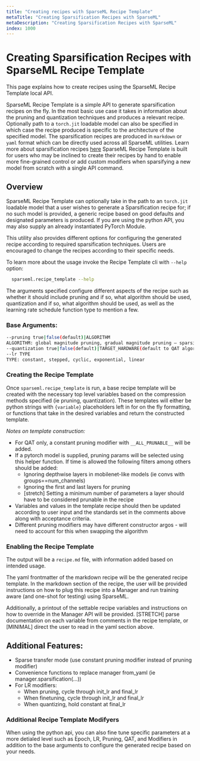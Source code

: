 ```yaml
---
title: "Creating recipes with SparseML Recipe Template"
metaTitle: "Creating Sparsification Recipes with SparseML"
metaDescription: "Creating Sparsification Recipes with SparseML"
index: 1000 
---
```


# Creating Sparsification Recipes with SparseML Recipe Template

This page explains how to create recipes using the SparseML Recipe Template local API. 

SparseML Recipe Template is a simple API to generate sparsification recipes on the fly. In the most basic use case it takes in information about the pruning and quantization techniques and produces a relevant recipe.
Optionally path to a `torch.jit` loadable model can also be specified in which case the recipe produced is specific to the architecture of the specified model.  The  sparsification recipes are produced in `markdown` or `yaml` format which can be directly used across all SparseML utilities. Learn more about sparsification recipes [here](https://docs.neuralmagic.com/user-guide/recipes)
SparseML Recipe Template is built for users who may be inclined to create their recipes by hand to enable more
fine-grained control or add custom modifiers when sparsifying a new model from scratch with a single API command. 


## Overview

SparseML Recipe Template can optionally take in the path to an `torch.jit` loadable model that a user wishes to generate a Sparsification recipe for; if no such model is provided, a generic recipe based on good defaults and designated parameters is produced.  If you are using the python API, you may also supply an already instantiated PyTorch Module.


This utility also provides different options for configuring the generated recipe according to required sparsification techniques. Users are encouraged to change the recipes according to their specific needs.

To learn more about the usage invoke the Recipe Template cli with `--help` option: 

```bash
  sparseml.recipe_template --help
```

The arguments specified configure different aspects of the recipe such as whether it should include pruning and if so, what algorithm should be used, quantization and if so, what algorithm should be used, as well as the learning rate schedule function type to mention a few. 

### Base Arguments:
```bash
--pruning true|false(default)|ALGORITHM
ALGORITHM: global magnitude pruning, gradual magnitude pruning – sparsity per layer, ACDC, Movement, MFAC, OBC
--quantization true|false(default)|TARGET_HARDWARE(default to QAT algorithm ex: vnni, tensorrt)
--lr TYPE
TYPE: constant, stepped, cyclic, exponential, linear
```

### Creating the Recipe Template
Once `sparseml.recipe_template` is run, a base recipe template will be created with the necessary top level variables based on the compression methods specified (ie pruning, quantization). These templates will either be python strings with `{variable}` placeholders left in for on the fly formatting, or functions that take in the desired variables and return the constructed template.

*Notes on template construction:*

- For QAT only, a constant pruning modifier with `__ALL_PRUNABLE__` will be added.
- If a pytorch model is supplied, pruning params will be selected using this helper function. If time is allowed the following filters among others should be added:
  - Ignoring depthwise layers in mobilenet-like models (ie convs with groups==num_channels)
  - Ignoring the first and last layers for pruning
  - [stretch] Setting a minimum number of parameters a layer should have to be considered prunable in the recipe
- Variables and values in the template recipe should then be updated according to user input and the standards set in the comments above along with acceptance criteria.
- Different pruning modifiers may have different constructor argos - will need to account for this when swapping the algorithm

### Enabling the Recipe Template

The output will be a `recipe.md` file, with information added based on intended usage.

The yaml frontmatter of the markdown recipe will be the generated recipe template.  In the markdown section of the recipe, the user will be provided instructions on how to plug this recipe into a Manager and run training aware (and one-shot for testing) using SparseML.

Additionally, a printout of the settable recipe variables and instructions on how to override in the Manager API will be provided. [STRETCH] parse documentation on each variable from comments in the recipe template, or [MINIMAL] direct the user to read in the yaml section above.


## Additional Features:
- Sparse transfer mode (use constant pruning modifier instead of pruning modifier)
- Convenience functions to replace manager from_yaml (ie manager.sparsification(...))
- For LR modifiers:
  - When pruning, cycle through init_lr and final_lr
  - When finetuning, cycle through init_lr and final_lr
  - When quantizing, hold constant at final_lr


### Additional Recipe Template Modifyers

When using the python api, you can also fine tune specific parameters at a more detialed level such as Epoch, LR, Pruning, QAT, and Modifiers in addition to the base arguments to configure the generated recipe based on your needs.








